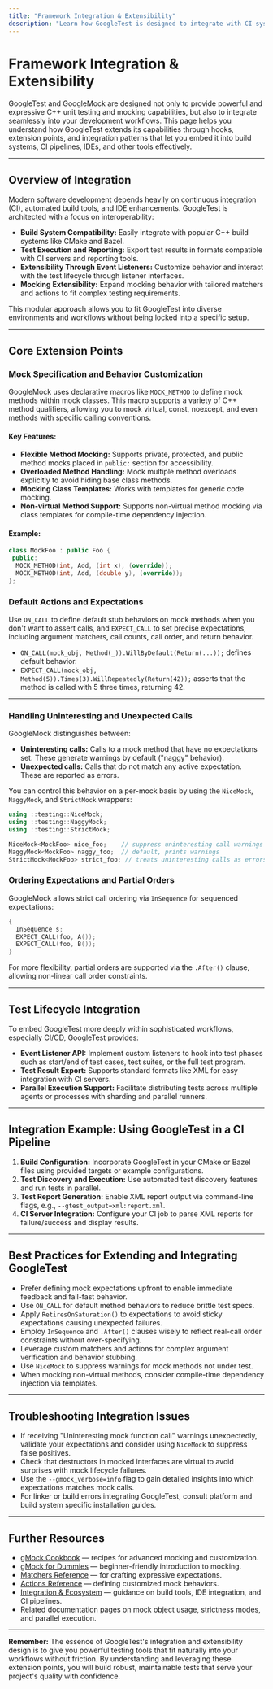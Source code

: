 ```yaml
---
title: "Framework Integration & Extensibility"
description: "Learn how GoogleTest is designed to integrate with CI systems, build tools, and other development environments. Discover extension points and recommended practices for plugging GoogleTest into real-world workflows, including parallel execution and third-party tool integrations."
---
```


# Framework Integration & Extensibility

GoogleTest and GoogleMock are designed not only to provide powerful and expressive C++ unit testing and mocking capabilities, but also to integrate seamlessly into your development workflows. This page helps you understand how GoogleTest extends its capabilities through hooks, extension points, and integration patterns that let you embed it into build systems, CI pipelines, IDEs, and other tools effectively.

---

## Overview of Integration

Modern software development depends heavily on continuous integration (CI), automated build tools, and IDE enhancements. GoogleTest is architected with a focus on interoperability:

- **Build System Compatibility:** Easily integrate with popular C++ build systems like CMake and Bazel.
- **Test Execution and Reporting:** Export test results in formats compatible with CI servers and reporting tools.
- **Extensibility Through Event Listeners:** Customize behavior and interact with the test lifecycle through listener interfaces.
- **Mocking Extensibility:** Expand mocking behavior with tailored matchers and actions to fit complex testing requirements.

This modular approach allows you to fit GoogleTest into diverse environments and workflows without being locked into a specific setup.

---

## Core Extension Points

### Mock Specification and Behavior Customization

GoogleMock uses declarative macros like `MOCK_METHOD` to define mock methods within mock classes. This macro supports a variety of C++ method qualifiers, allowing you to mock virtual, const, noexcept, and even methods with specific calling conventions.

#### Key Features:

- **Flexible Method Mocking:** Supports private, protected, and public method mocks placed in `public:` section for accessibility.
- **Overloaded Method Handling:** Mock multiple method overloads explicitly to avoid hiding base class methods.
- **Mocking Class Templates:** Works with templates for generic code mocking.
- **Non-virtual Method Support:** Supports non-virtual method mocking via class templates for compile-time dependency injection.

#### Example:
```cpp
class MockFoo : public Foo {
 public:
  MOCK_METHOD(int, Add, (int x), (override));
  MOCK_METHOD(int, Add, (double y), (override));
};
```

### Default Actions and Expectations

Use `ON_CALL` to define default stub behaviors on mock methods when you don't want to assert calls, and `EXPECT_CALL` to set precise expectations, including argument matchers, call counts, call order, and return behavior.

- `ON_CALL(mock_obj, Method(_)).WillByDefault(Return(...));` defines default behavior.
- `EXPECT_CALL(mock_obj, Method(5)).Times(3).WillRepeatedly(Return(42));` asserts that the method is called with 5 three times, returning 42.

---

### Handling Uninteresting and Unexpected Calls

GoogleMock distinguishes between:

- **Uninteresting calls:** Calls to a mock method that have no expectations set. These generate warnings by default ("naggy" behavior).
- **Unexpected calls:** Calls that do not match any active expectation. These are reported as errors.

You can control this behavior on a per-mock basis by using the `NiceMock`, `NaggyMock`, and `StrictMock` wrappers:

```cpp
using ::testing::NiceMock;
using ::testing::NaggyMock;
using ::testing::StrictMock;

NiceMock<MockFoo> nice_foo;    // suppress uninteresting call warnings
NaggyMock<MockFoo> naggy_foo;  // default, prints warnings
StrictMock<MockFoo> strict_foo; // treats uninteresting calls as errors
```

### Ordering Expectations and Partial Orders

GoogleMock allows strict call ordering via `InSequence` for sequenced expectations:

```cpp
{
  InSequence s;
  EXPECT_CALL(foo, A());
  EXPECT_CALL(foo, B());
}
```

For more flexibility, partial orders are supported via the `.After()` clause, allowing non-linear call order constraints.

---

## Test Lifecycle Integration

To embed GoogleTest more deeply within sophisticated workflows, especially CI/CD, GoogleTest provides:

- **Event Listener API:** Implement custom listeners to hook into test phases such as start/end of test cases, test suites, or the full test program.
- **Test Result Export:** Supports standard formats like XML for easy integration with CI servers.
- **Parallel Execution Support:** Facilitate distributing tests across multiple agents or processes with sharding and parallel runners.

---

## Integration Example: Using GoogleTest in a CI Pipeline

1. **Build Configuration:** Incorporate GoogleTest in your CMake or Bazel files using provided targets or example configurations.
2. **Test Discovery and Execution:** Use automated test discovery features and run tests in parallel.
3. **Test Report Generation:** Enable XML report output via command-line flags, e.g., `--gtest_output=xml:report.xml`.
4. **CI Server Integration:** Configure your CI job to parse XML reports for failure/success and display results.

---

## Best Practices for Extending and Integrating GoogleTest

- Prefer defining mock expectations upfront to enable immediate feedback and fail-fast behavior.
- Use `ON_CALL` for default method behaviors to reduce brittle test specs.
- Apply `RetiresOnSaturation()` to expectations to avoid sticky expectations causing unexpected failures.
- Employ `InSequence` and `.After()` clauses wisely to reflect real-call order constraints without over-specifying.
- Leverage custom matchers and actions for complex argument verification and behavior stubbing.
- Use `NiceMock` to suppress warnings for mock methods not under test.
- When mocking non-virtual methods, consider compile-time dependency injection via templates.

---

## Troubleshooting Integration Issues

- If receiving "Uninteresting mock function call" warnings unexpectedly, validate your expectations and consider using `NiceMock` to suppress false positives.
- Check that destructors in mocked interfaces are virtual to avoid surprises with mock lifecycle failures.
- Use the `--gmock_verbose=info` flag to gain detailed insights into which expectations matches mock calls.
- For linker or build errors integrating GoogleTest, consult platform and build system specific installation guides.

---

## Further Resources

- [gMock Cookbook](https://google.github.io/googletest/gmock_cook_book.html) — recipes for advanced mocking and customization.
- [gMock for Dummies](https://google.github.io/googletest/gmock_for_dummies.html) — beginner-friendly introduction to mocking.
- [Matchers Reference](https://google.github.io/googletest/reference/matchers.html) — for crafting expressive expectations.
- [Actions Reference](https://google.github.io/googletest/reference/actions.html) — defining customized mock behaviors.
- [Integration & Ecosystem](https://google.github.io/googletest/overview/integration-ecosystem.html) — guidance on build tools, IDE integration, and CI pipelines.
- Related documentation pages on mock object usage, strictness modes, and parallel execution.

---

**Remember:** The essence of GoogleTest's integration and extensibility design is to give you powerful testing tools that fit naturally into your workflows without friction. By understanding and leveraging these extension points, you will build robust, maintainable tests that serve your project's quality with confidence.
